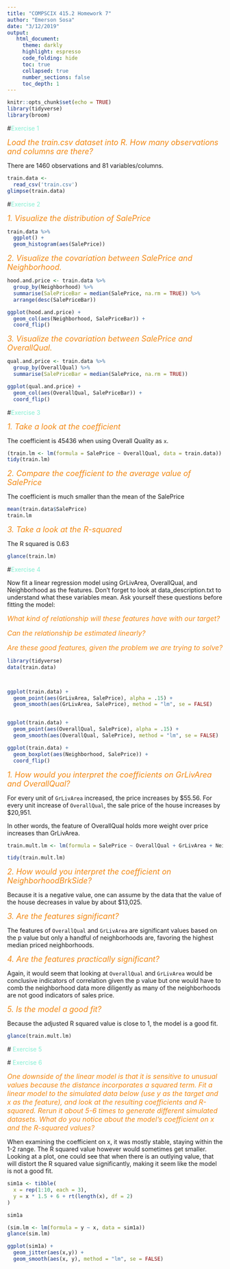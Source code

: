 ```yaml
---
title: "COMPSCIX 415.2 Homework 7"
author: "Emerson Sosa"
date: "3/12/2019"
output: 
   html_document:
     theme: darkly
     highlight: espresso
     code_folding: hide
     toc: true
     collapsed: true
     number_sections: false
     toc_depth: 1
---
```


```r
knitr::opts_chunk$set(echo = TRUE)
library(tidyverse)
library(broom)
```

<font color=#86efd3> </font>
<font color=#F38812 size=4> </font>

#<font color=#86efd3>Exercise 1</font> 

<font color=#F38812 size=4>*Load the train.csv dataset into R. How many observations and columns are there?*</font>

There are 1460 observations and 81 variables/columns.

```r
train.data <- 
  read_csv('train.csv')
glimpse(train.data)

```

#<font color=#86efd3>Exercise 2</font>

<font color=#F38812 size=4>*1. Visualize the distribution of SalePrice*</font>

```r
train.data %>% 
  ggplot() +
  geom_histogram(aes(SalePrice)) 
```


<font color=#F38812 size=4>*2. Visualize the covariation between SalePrice and Neighborhood.*</font>

```r
hood.and.price <- train.data %>% 
  group_by(Neighborhood) %>%
  summarise(SalePriceBar = median(SalePrice, na.rm = TRUE)) %>% 
  arrange(desc(SalePriceBar))

ggplot(hood.and.price) +
  geom_col(aes(Neighborhood, SalePriceBar)) +
  coord_flip()
```


<font color=#F38812 size=4>*3. Visualize the covariation between SalePrice and OverallQual.*</font>

```r
qual.and.price <- train.data %>% 
  group_by(OverallQual) %>%
  summarise(SalePriceBar = median(SalePrice, na.rm = TRUE))

ggplot(qual.and.price) +
  geom_col(aes(OverallQual, SalePriceBar)) +
  coord_flip()
```

#<font color=#86efd3>Exercise 3</font>

<font color=#F38812 size=4>*1. Take a look at the coefficient*</font>

The coefficient is 45436 when using Overall Quality as `x`.

```r
(train.lm <- lm(formula = SalePrice ~ OverallQual, data = train.data))
tidy(train.lm)
```


<font color=#F38812 size=4>*2. Compare the coefficient to the average value of SalePrice*</font>

The coefficient is much smaller than the mean of the SalePrice

```r
mean(train.data$SalePrice) 
train.lm
```


<font color=#F38812 size=4>*3. Take a look at the R-squared*</font>

The R squared is 0.63

```r
glance(train.lm)
```

#<font color=#86efd3>Exercise 4</font>

Now fit a linear regression model using GrLivArea, OverallQual, and Neighborhood as the features. Don’t forget to look at data_description.txt to understand what these variables mean. Ask yourself these questions before fitting the model:

<font color=#F38812 size=3.5>*What kind of relationship will these features have with our target?*</font>

<font color=#F38812 size=3.5>*Can the relationship be estimated linearly?*</font>

<font color=#F38812 size=3.5>*Are these good features, given the problem we are trying to solve?*</font>

```r
library(tidyverse)
data(train.data)



ggplot(train.data) +
  geom_point(aes(GrLivArea, SalePrice), alpha = .15) +
  geom_smooth(aes(GrLivArea, SalePrice), method = "lm", se = FALSE)


ggplot(train.data) +
  geom_point(aes(OverallQual, SalePrice), alpha = .15) +
  geom_smooth(aes(OverallQual, SalePrice), method = "lm", se = FALSE)

ggplot(train.data) +
  geom_boxplot(aes(Neighborhood, SalePrice)) +
  coord_flip()
```

<font color=#F38812 size=4>*1. How would you interpret the coefficients on GrLivArea and OverallQual?*</font>

For every unit of `GrLivArea` increased, the price increases by $55.56. For every unit increase of `OverallQual`, the sale price of the house increases by $20,951.

In other words, the feature of OverallQual holds more weight over price increases than GrLivArea.
```r

train.mult.lm <- lm(formula = SalePrice ~ OverallQual + GrLivArea + Neighborhood, data = train.data)

tidy(train.mult.lm)
```

<font color=#F38812 size=4>*2. How would you interpret the coefficient on NeighborhoodBrkSide?*</font>

Because it is a negative value, one can assume by the data that the value of the house decreases in value by about $13,025. 


<font color=#F38812 size=4>*3. Are the features significant?*</font>

The features of `OverallQual` and `GrLivArea` are significant values based on the p value but only a handful of neighborhoods are, favoring the highest median priced neighborhoods. 


<font color=#F38812 size=4>*4. Are the features practically significant?*</font>

Again, it would seem that looking at `OverallQual` and `GrLivArea` would be conclusive indicators of correlation given the p value but one would have to comb the neighborhood data more diligently as many of the neighborhoods are not good indicators of sales price. 

<font color=#F38812 size=4>*5. Is the model a good fit?*</font>

Because the adjusted R squared value is close to 1, the model is a good fit. 

```r
glance(train.mult.lm)
```

#<font color=#86efd3> Exercise 5</font>

#<font color=#86efd3> Exercise 6</font>


<font color=#F38812 size=3.6>*One downside of the linear model is that it is sensitive to unusual values because the distance incorporates a squared term. Fit a linear model to the simulated data below (use y as the target and x as the feature), and look at the resulting coefficients and R-squared. Rerun it about 5-6 times to generate different simulated datasets. What do you notice about the model’s coefficient on x and the R-squared values?*</font>

When examining the coefficient on x, it was mostly stable, staying within the 1-2 range. The R squared value however would sometimes get smaller. Looking at a plot, one could see that when there is an outlying value, that will distort the R squared value significantly, making it seem like the model is not a good fit. 


```r
sim1a <- tibble(
  x = rep(1:10, each = 3),
  y = x * 1.5 + 6 + rt(length(x), df = 2)
)

sim1a

(sim.lm <- lm(formula = y ~ x, data = sim1a))
glance(sim.lm)

ggplot(sim1a) +
  geom_jitter(aes(x,y)) +
  geom_smooth(aes(x, y), method = "lm", se = FALSE)
```


